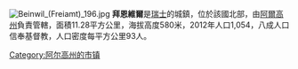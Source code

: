 [[Image:Beinwil_(Freiamt)_196.jpg|right]]
'''拜恩維爾'''是[[瑞士|瑞士]]的城鎮，位於該國北部，由[[阿爾高州|阿爾高州]]負責管轄，面積11.28平方公里，海拔高度580米，2012年人口1,054，八成人口信奉基督教，人口密度每平方公里93人。
{{Switzerland-geo-stub}}
[[Category:阿尔高州的市镇|Category:阿尔高州的市镇]]